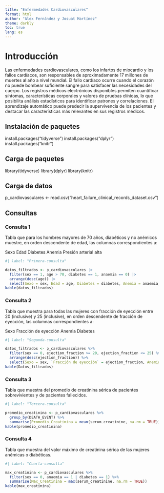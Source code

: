 ---
title: "Enfermedades Cardiovasculares"
format: html
author: "Alex Fernández y Josuat Martínez"
theme: darkly
toc: true
lang: es
---

# Introducción

Las enfermedades cardiovasculares, como los infartos de miocardio y los fallos cardíacos, son responsables de aproximadamente 17 millones de muertes al año a nivel mundial. El fallo cardíaco ocurre cuando el corazón no puede bombear suficiente sangre para satisfacer las necesidades del cuerpo. Los registros médicos electrónicos disponibles permiten cuantificar síntomas, características corporales y valores de pruebas clínicas, lo que posibilita análisis estadísticos para identificar patrones y correlaciones. El aprendizaje automático puede predecir la supervivencia de los pacientes y destacar las características más relevantes en sus registros médicos.

## Instalación de paquetes

install.packages("tidyverse")
install.packages("dplyr")
install.packages("knitr")

## Carga de paquetes

library(tidyverse)
library(dplyr)
library(knitr)

## Carga de datos

p_cardiovasculares <- read.csv("heart_failure_clinical_records_dataset.csv")

## Consultas

### Consulta 1

Tabla que para los hombres mayores de 70 años, diabéticos y no anémicos muestre, en orden descendente de edad, las columnas correspondientes a:

Sexo Edad Diabetes Anemia Presión arterial alta

```{r}
#| label: "Primera-consulta"

datos_filtrados <- p_cardiovasculares |>
  filter(sex == 1, age > 70, diabetes == 1, anaemia == 0) |>
  arrange(desc(age)) |>
  select(Sexo = sex, Edad = age, Diabetes = diabetes, Anemia = anaemia, `Presión arterial alta` = high_blood_pressure)
kable(datos_filtrados)
```

### Consulta 2

Tabla que muestra para todas las mujeres con fracción de eyección entre 20 (inclusive) y 25 (inclusive), en orden descendente de fracción de eyección, las columnas correspondientes a:

Sexo Fracción de eyección Anemia Diabetes

```{r}
#| label: "Segunda-consulta"

datos_filtrados <- p_cardiovasculares %>%
  filter(sex == 0, ejection_fraction >= 20, ejection_fraction <= 25) %>%
  arrange(desc(ejection_fraction)) %>%
  select(Sexo = sex, `Fracción de eyección` = ejection_fraction, Anemia = anaemia, Diabetes = diabetes)
kable(Datos_filtrados)

```

### Consulta 3

Tabla que muestra del promedio de creatinina sérica de pacientes sobrevivientes y de pacientes fallecidos.

```{r}
#| label: "Tercera-consulta"

promedio_creatinina <- p_cardiovasculares %>%
  group_by(DEATH_EVENT) %>%
  summarise(Promedio_Creatinina = mean(serum_creatinine, na.rm = TRUE))
kable(promedio_creatinina)

```

### Consulta 4

Tabla que muestra del valor máximo de creatinina sérica de las mujeres anémicas o diabéticas.

```{r}
#| label: "Cuarta-consulta"

max_creatinina <- p_cardiovasculares %>%
  filter(sex == 0, anaemia == 1 | diabetes == 1) %>%
  summarise(Max_Creatinina = max(serum_creatinine, na.rm = TRUE))
kable(max_creatinina)

```
